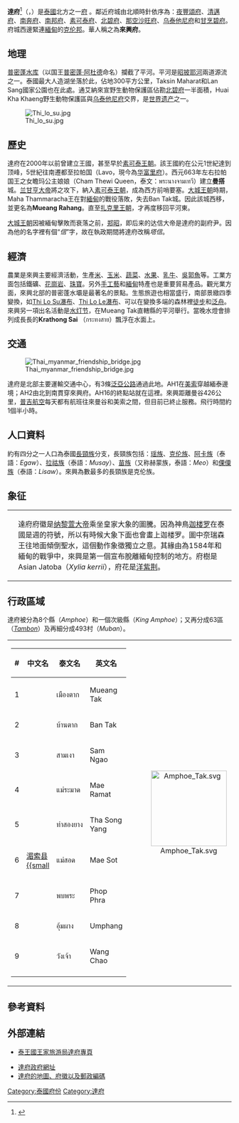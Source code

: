 {{Infobox settlement
| name                    = 達府
| native_name             = ตาก
| native_name_lang        = th
| settlement_type         = [[泰国行政区划|府]]
| nickname                = 
| motto                   = 
| image_seal              = Seal Tak.png
| image_flag              = Flag of Tak Province.png
| image_map               = Thailand Tak locator map.svg
| mapsize                 = frameless
| map_alt                 = 
| map_caption             = 達府在泰國的位置
| coordinates             = 
| coordinates_footnotes   = 
| subdivision_type        = 國家
| subdivision_name        = {{flag|Thailand}}
| seat_type               = 首府
| seat                    = [[達府市|達府市]]
| leader_party            = 
| leader_title            = 府尹
| leader_name             = Charoenrit Sa-nguansat (since 2016)
| area_footnotes          = 
| area_total_km2          = 16406.6
| area_rank               = 4
| elevation_footnotes     = 
| elevation_m             = 
| population_footnotes    = 
| population_total        = 654,676
| population_as_of        = 2018
| population_rank         = 49
| population_density_km2  = auto
| population_density_rank = 75
| population_demonym      = 
| population_note         = 
| timezone1               = [[UTC+7|UTC+7]]
| iso_code                = [[ISO_3166-2:TH|TH-63]]
| website                 = 
| footnotes               = 
}}
'''達府'''<ref name="zhou">{{cite book|title=[[世界地名翻译大辞典|世界地名翻译大辞典]]|author=周定国|publisher=中国对外翻译出版公司|year=2008|isbn=978-7-5001-0753-8|page=1235}}</ref>（{{thai|t=จังหวัดตาก|r=Changwat Tak}}，{{IPA-th|t͡ɕāŋ.wàt tàːk}}）是[[泰國|泰國]]北方之一[[泰國的府|府]] 。鄰近府城由北順時針依序為：[[夜豐頌府|夜豐頌府]]、[[清邁府|清邁府]]、[[南奔府|南奔府]]、[[南邦府|南邦府]]、[[素可泰府|素可泰府]]、[[北碧府|北碧府]]、[[那空沙旺府|那空沙旺府]]、[[乌泰他尼府|乌泰他尼府]]和[[甘烹碧府|甘烹碧府]]。府城西邊緊連[[緬甸|緬甸]]的[[克伦邦|克伦邦]]。華人稱之為'''來興府'''。

==地理==

[[普密蓬水库|普密蓬水库]]（以国王[[普密蓬·阿杜德|普密蓬·阿杜德]]命名）攔截了平河。平河是[[昭披耶河|昭披耶河]]兩道源流之一。泰國最大人造湖坐落於此，佔地300平方公里，Taksin Maharat和Lan Sang國家公園也在此處。通艾納來宣野生動物保護區佔勘[[北碧府|北碧府]]一半面積，Huai Kha Khaeng野生動物保護區與[[乌泰他尼府|乌泰他尼府]]交界，是[[世界遗产|世界遗产]]之一。

[[File:Thi_lo_su.jpg|right]]

==歷史==

達府在2000年以前曾建立王國，甚至早於[[素可泰王朝|素可泰王朝]]。該王國約在公元1世紀達到顶峰，5世紀往南遷都至拉帕国（Lavo，現今為[[华富里府|华富里府]]）。西元663年左右拉帕国王之女瞻玛公主娘娘（Cham Thewi Queen，泰文：พระนางจามเทวี）建立'''曼搭'''城。[[兰甘亨大帝|兰甘亨大帝]]將之攻下，納入[[素可泰王朝|素可泰王朝]]，成為西方前哨要塞。[[大城王朝|大城王朝]]時期，Maha Thammaracha王在對[[緬甸|緬甸]]的戰役落敗，失去Ban Tak城。因此該城西移，並更名為'''Mueang Rahang'''。直至[[扎克里王朝|扎克里王朝]]，才再度移回平河東。

[[大城王朝|大城王朝]]因被緬甸擊敗而衰落之前，[[郑昭|郑昭]]，即后来的达信大帝是達府的副府尹。因為他的名字裡有個“''信 ''”字，故在執政期間將達府改稱''塔信''。

==經濟==

農業是來興主要經濟活動，生產[[大米|米]]、[[玉米|玉米]]、[[蔬菜|蔬菜]]、[[水果|水果]]、[[乳牛|乳牛]]、[[吳郭魚|吳郭魚]]等。工業方面包括鐵礦、[[花崗岩|花崗岩]]、[[珠寶|珠寶]]。另外[[手工藝|手工藝]]和[[緬甸|緬甸]]特產也是重要貿易產品。觀光業方面，來興北部的普密蓬水壩是最著名的景點。生態旅遊也相當盛行，南部景緻四季變換，如[[Thi_Lo_Su瀑布|Thi Lo Su瀑布]]、[[Thi_Lo_Le瀑布|Thi Lo Le瀑布]]、可以在變換多端的森林裡[[徒步|徒步]]和[[泛舟|泛舟]]。來興另一項出名活動是[[水灯节|水灯节]]，在Mueang Tak直轄縣的平河舉行。當晚水燈會排列成長長的'''Krathong Sai''' （กระทงสาย）飄浮在水面上。

==交通==

[[File:Thai_myanmar_friendship_bridge.jpg|right]]

達府是北部主要運輸交通中心，有3條[[泛亞公路|泛亞公路]]通過此地。AH1在[[美索|美索]]穿越緬泰邊境；AH2由北到南貫穿來興府。AH16的終點站就在這裡。來興距離曼谷426公里，[[普吉航空|普吉航空]]每天都有航班往來曼谷和美索之間，但目前已終止服務。飛行時間約1個半小時。

==人口資料==
約有四分之一人口為泰國[[長頸族|長頸族]]分支，長頸族包括：[[瑶族|瑶族]]、[[克伦族|克伦族]]、[[哈尼族|阿卡族]]（泰語：''Egaw''）、[[拉祜族|拉祜族]]（泰語：''Musay''）、[[苗族|苗族]]（又称赫蒙族，泰語：''Meo''）和[[傈僳族|傈僳族]]（泰語：''Lisaw''）。來興為數最多的長頸族是克伦族。

==象征==
<Table><tr><td valign=top></td>
<TD valign="top">達府府徽是[[纳黎萱|纳黎萱大帝]]乘坐皇家大象的圖騰。因為神鳥[[迦楼罗|迦楼罗]]在泰國是週的符號，所以有時候大象下面也會畫上迦楼罗。圖中奈瑞森王往地面傾倒聖水，這個動作象徵獨立之意。其緣由為1584年和緬甸的戰爭中，來興是第一個宣布脫離緬甸控制的地方。府樹是Asian Jatoba（''Xylia kerrii''），府花是[[洋紫荆|洋紫荆]]。
</TD></tr></table>

==行政區域==
達府被分為8个縣（''Amphoe''）和一個次級縣（''King Amphoe''）；又再分成63區（''[[Tambon|Tambon]]''）及再細分成493村（''Muban''）。

{| style="background:none;" cellspacing="2"
|
{| class="sortable wikitable" style="text-align:left; font-size:100%;"
|- style="font-size:100%; text-align:right;"
! #
! 中文名
! 泰文名
! 英文名
|-
|1
|{{link-en|达府府治县|Mueang Tak District|达府府治县 {{small|(来兴府治县)}}}}
|เมืองตาก
|Mueang Tak
|-
|2
|{{link-en|班达县 (泰国)|Ban Tak District|班达县}}
|บ้านตาก
|Ban Tak
|-
|3
|{{link-en|三敖县|Sam Ngao District}}
|สามเงา
|Sam Ngao
|-
|4
|{{link-en|湄拉马县|Mae Ramat District}}
|แม่ระมาด
|Mae Ramat
|-
|5
|{{link-en|他颂央县|Tha Song Yang District}}
|ท่าสองยาง
|Tha Song Yang
|-
|6
| [[湄索县|湄索县 {{small]]
|แม่สอด
|Mae Sot
|-
|7
|{{link-en|朴帕县|Phop Phra District}}
|พบพระ
|Phop Phra
|-
|8
|{{link-en|翁庞县|Umphang District}}
|อุ้มผาง
|Umphang
|-
|9
| {{link-en|旺藻县|Wang Chao District}}
|วังเจ้า
|Wang Chao
|-
|}
!<center>[[File:Amphoe_Tak.svg|170px]]

|}

==參考資料==
{{reflist}}

==外部連結==
{{commonscat|Tak}}
*[https://web.archive.org/web/20051210153310/http://www.tourismthailand.org/destinationguide/list.aspx?provinceid=50 泰王國王家旅游局達府專頁]
<!--*[http://kanchanapisek.or.th/cgi-bin/kp8/oncc/province.cgi?prov=n4 Golden Jubilee Network province guide]-->
*[https://web.archive.org/web/20191223121814/http://www.tak.go.th/ 達府政府網址] {{th}}
*[https://web.archive.org/web/20070308211524/http://www.thailex.info/THAILEX/THAILEXENG/lexicon/Copy%20of%20Tak.htm 達府的地圖、府徽以及郵政編碼 ]

{{Thailand}}
{{達府}}
{{coord|16|52|44|N|99|07|49|E|region:TH_type:adm1st|display=title}}
[[Category:泰國府份|Category:泰國府份]]
[[Category:達府|Category:達府]]